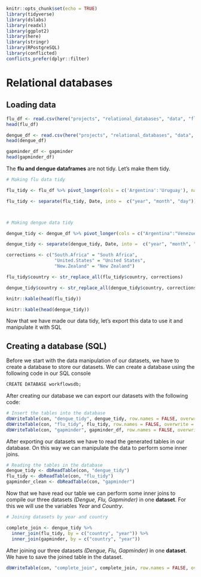 
```r
knitr::opts_chunk$set(echo = TRUE)
library(tidyverse)
library(dslabs)
library(readxl)
library(ggplot2)
library(here)
library(stringr)
library(RPostgreSQL)
library(conflicted)
conflicts_prefer(dplyr::filter)
```

# Relational databases

## Loading data

```r

flu_df <- read.csv(here("projects", "relational_databases", "data", "flu_data_db.csv"), header = TRUE , sep = ",", )
head(flu_df)

dengue_df <- read.csv(here("projects", "relational_databases", "data", "dengue_data_db.csv"), header = TRUE, sep = ",")
head(dengue_df)

gapminder_df <- gapminder
head(gapminder_df)

```


The **flu and dengue dataframes** are not tidy. Let's make them tidy.

```r
# Making flu data tidy

flu_tidy <- flu_df %>% pivot_longer(cols = c('Argentina':'Uruguay'), names_to = "country", values_to = "cases")

flu_tidy <- separate(flu_tidy, Date, into =  c("year", "month", "day"))



# Making dengue data tidy

dengue_tidy <- dengue_df %>% pivot_longer(cols = c("Argentina":"Venezuela"), names_to = "country", values_to = "cases")

dengue_tidy <- separate(dengue_tidy, Date, into =  c("year", "month", "day"))

corrections <- c("South.Africa" = "South Africa",
                  "United.States" = "United States",
                  "New.Zealand" = "New Zealand")

flu_tidy$country <- str_replace_all(flu_tidy$country, corrections)

dengue_tidy$country <- str_replace_all(dengue_tidy$country, corrections)

knitr::kable(head(flu_tidy))

knitr::kable(head(dengue_tidy))

```

Now that we have made our data tidy, let's export this data to use it and manipulate it with SQL

## Creating a database (SQL) 

Before we start with the data manipulation of our datasets, we have to create a database to store our datasets. We can create a database using the following code in our SQL console

```r
CREATE DATABASE workflowsdb;
```

After creating our database we can export our datasets with the following code:

```r
# Insert the tables into the database
dbWriteTable(con, "dengue_tidy", dengue_tidy, row.names = FALSE, overwrite = TRUE)
dbWriteTable(con, "flu_tidy", flu_tidy, row.names = FALSE, overwrite = TRUE)
dbWriteTable(con, "gapminder", gapminder_df, row.names = FALSE, overwrite = TRUE)
```
After exporting our datasets we have to read the generated tables in our database. On this way we can manipulate the data to perform some inner joins.

```r
# Reading the tables in the database
dengue_tidy <- dbReadTable(con, "dengue_tidy")
flu_tidy <- dbReadTable(con, "flu_tidy")
gapminder_clean <- dbReadTable(con, "gapminder")
```

Now that we have read our table we can perform some inner joins to compile our three datasets *(Dengue, Flu, Gapminder)* in one **dataset**. For this we will use the variables *Year* and *Country*.

```r
# Joining datasets by year and country

complete_join <- dengue_tidy %>%
  inner_join(flu_tidy, by = c("country", "year")) %>%
  inner_join(gapminder, by = c("country", "year"))
```

After joining our three datasets *(Dengue, Flu, Gapminder)* in one **dataset**. We have to save the joined table in the dataset.

```r
dbWriteTable(con, "complete_join", complete_join, row.names = FALSE, overwrite = TRUE)

```

